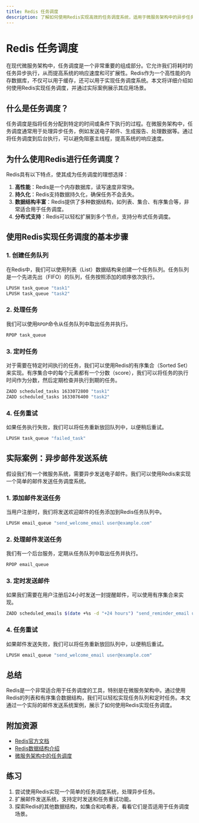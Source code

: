 ```yaml
---
title: Redis 任务调度
description: 了解如何使用Redis实现高效的任务调度系统，适用于微服务架构中的异步任务处理。
---
```


# Redis 任务调度

在现代微服务架构中，任务调度是一个非常重要的组成部分。它允许我们将耗时的任务异步执行，从而提高系统的响应速度和可扩展性。Redis作为一个高性能的内存数据库，不仅可以用于缓存，还可以用于实现任务调度系统。本文将详细介绍如何使用Redis实现任务调度，并通过实际案例展示其应用场景。

## 什么是任务调度？

任务调度是指将任务分配到特定的时间或条件下执行的过程。在微服务架构中，任务调度通常用于处理异步任务，例如发送电子邮件、生成报告、处理数据等。通过将任务调度到后台执行，可以避免阻塞主线程，提高系统的响应速度。

## 为什么使用Redis进行任务调度？

Redis具有以下特点，使其成为任务调度的理想选择：

1. **高性能**：Redis是一个内存数据库，读写速度非常快。
2. **持久化**：Redis支持数据持久化，确保任务不会丢失。
3. **数据结构丰富**：Redis提供了多种数据结构，如列表、集合、有序集合等，非常适合用于任务调度。
4. **分布式支持**：Redis可以轻松扩展到多个节点，支持分布式任务调度。

## 使用Redis实现任务调度的基本步骤

### 1. 创建任务队列

在Redis中，我们可以使用列表（List）数据结构来创建一个任务队列。任务队列是一个先进先出（FIFO）的队列，任务按照添加的顺序依次执行。

```bash
LPUSH task_queue "task1"
LPUSH task_queue "task2"
```

### 2. 处理任务

我们可以使用`RPOP`命令从任务队列中取出任务并执行。

```bash
RPOP task_queue
```

### 3. 定时任务

对于需要在特定时间执行的任务，我们可以使用Redis的有序集合（Sorted Set）来实现。有序集合中的每个元素都有一个分数（score），我们可以将任务的执行时间作为分数，然后定期检查并执行到期的任务。

```bash
ZADD scheduled_tasks 1633072800 "task1"
ZADD scheduled_tasks 1633076400 "task2"
```

### 4. 任务重试

如果任务执行失败，我们可以将任务重新放回队列中，以便稍后重试。

```bash
LPUSH task_queue "failed_task"
```

## 实际案例：异步邮件发送系统

假设我们有一个微服务系统，需要异步发送电子邮件。我们可以使用Redis来实现一个简单的邮件发送任务调度系统。

### 1. 添加邮件发送任务

当用户注册时，我们将发送欢迎邮件的任务添加到Redis任务队列中。

```bash
LPUSH email_queue "send_welcome_email user@example.com"
```

### 2. 处理邮件发送任务

我们有一个后台服务，定期从任务队列中取出任务并执行。

```bash
RPOP email_queue
```

### 3. 定时发送邮件

如果我们需要在用户注册后24小时发送一封提醒邮件，可以使用有序集合来实现。

```bash
ZADD scheduled_emails $(date +%s -d "+24 hours") "send_reminder_email user@example.com"
```

### 4. 任务重试

如果邮件发送失败，我们可以将任务重新放回队列中，以便稍后重试。

```bash
LPUSH email_queue "send_welcome_email user@example.com"
```

## 总结

Redis是一个非常适合用于任务调度的工具，特别是在微服务架构中。通过使用Redis的列表和有序集合数据结构，我们可以轻松实现任务队列和定时任务。本文通过一个实际的邮件发送系统案例，展示了如何使用Redis实现任务调度。

## 附加资源

- [Redis官方文档](https://redis.io/documentation)
- [Redis数据结构介绍](https://redis.io/topics/data-types)
- [微服务架构中的任务调度](https://microservices.io/patterns/data/event-driven-architecture.html)

## 练习

1. 尝试使用Redis实现一个简单的任务调度系统，处理异步任务。
2. 扩展邮件发送系统，支持定时发送和任务重试功能。
3. 探索Redis的其他数据结构，如集合和哈希表，看看它们是否适用于任务调度场景。
